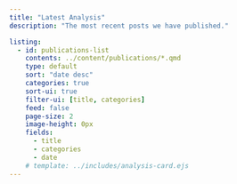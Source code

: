 ```yaml
---
title: "Latest Analysis"
description: "The most recent posts we have published."

listing:
  - id: publications-list
    contents: ../content/publications/*.qmd
    type: default
    sort: "date desc"
    categories: true
    sort-ui: true
    filter-ui: [title, categories]
    feed: false
    page-size: 2
    image-height: 0px
    fields: 
      - title
      - categories
      - date
    # template: ../includes/analysis-card.ejs
---
```


::: {#publications-list}
:::
